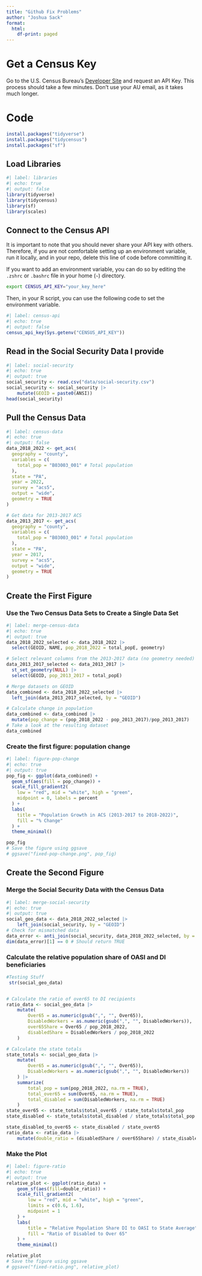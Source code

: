 ```yaml
---
title: "Github Fix Problems"
author: "Joshua Sack"
format:
  html:
    df-print: paged
---
```


# Get a Census Key
Go to the U.S. Census Bureau's [Developer Site](https://www.census.gov/developers/) and request an API Key.
This process should take a few minutes.
Don't use your AU email, as it takes much longer.

# Code
```r
install.packages("tidyverse")
install.packages("tidycensus")
install.packages("sf")
```

## Load Libraries

```r
#| label: libraries
#| echo: true
#| output: false
library(tidyverse)
library(tidycensus)
library(sf)
library(scales)
```

## Connect to the Census API
It is important to note that you should never share your API key with others.
Therefore, if you are not comfortable setting up an environment variable, run it locally, and in your repo, delete this line of code before committing it.

If you want to add an environment variable, you can do so by editing the `.zshrc` or `.bashrc` file in your home (`~`) directory.

```bash
export CENSUS_API_KEY="your_key_here"
```

Then, in your R script, you can use the following code to set the environment variable.

```r
#| label: census-api
#| echo: true
#| output: false
census_api_key(Sys.getenv("CENSUS_API_KEY"))
```

## Read in the Social Security Data I provide

```r
#| label: social-security
#| echo: true
#| output: true
social_security <- read.csv("data/social-security.csv")
social_security <- social_security |>
    mutate(GEOID = paste0(ANSI))
head(social_security)
```

## Pull the Census Data

```r
#| label: census-data
#| echo: true
#| output: false
data_2018_2022 <- get_acs(
  geography = "county",
  variables = c(
    total_pop = "B03003_001" # Total population
  ),
  state = "PA",
  year = 2022,
  survey = "acs5",
  output = "wide",
  geometry = TRUE
)

# Get data for 2013-2017 ACS
data_2013_2017 <- get_acs(
  geography = "county",
  variables = c(
    total_pop = "B03003_001" # Total population
  ),
  state = "PA",
  year = 2017,
  survey = "acs5",
  output = "wide",
  geometry = TRUE
)
```

## Create the First Figure

### Use the Two Census Data Sets to Create a Single Data Set

```r
#| label: merge-census-data
#| echo: true
#| output: true
data_2018_2022_selected <- data_2018_2022 |>
  select(GEOID, NAME, pop_2018_2022 = total_popE, geometry)

# Select relevant columns from the 2013-2017 data (no geometry needed)
data_2013_2017_selected <- data_2013_2017 |>
  st_set_geometry(NULL) |>
  select(GEOID, pop_2013_2017 = total_popE)

# Merge datasets on GEOID
data_combined <- data_2018_2022_selected |>
  left_join(data_2013_2017_selected, by = "GEOID")

# Calculate change in population
data_combined <- data_combined |>
  mutate(pop_change = (pop_2018_2022 - pop_2013_2017)/pop_2013_2017)
# Take a look at the resulting dataset
data_combined
```

### Create the first figure: population change
```r
#| label: figure-pop-change
#| echo: true
#| output: true
pop_fig <- ggplot(data_combined) +
  geom_sf(aes(fill = pop_change)) +
  scale_fill_gradient2(
    low = "red", mid = "white", high = "green",
    midpoint = 0, labels = percent
  ) +
  labs(
    title = "Population Growth in ACS (2013-2017 to 2018-2022)",
    fill = "% Change"
  ) +
  theme_minimal()

pop_fig
# Save the figure using ggsave
# ggsave("fixed-pop-change.png", pop_fig)
```
## Create the Second Figure

### Merge the Social Security Data with the Census Data
```r
#| label: merge-social-security
#| echo: true
#| output: true
social_geo_data <- data_2018_2022_selected |>
    left_join(social_security, by = "GEOID")
# Check for mismatched data
data_error <- anti_join(social_security, data_2018_2022_selected, by = "GEOID")
dim(data_error)[1] == 0 # Should return TRUE
```

### Calculate the relative population share of OASI and DI beneficiaries

```r
#Testing Stuff
 str(social_geo_data)



```

```r
# Calculate the ratio of over65 to DI recipients
ratio_data <- social_geo_data |>
    mutate(
        Over65 = as.numeric(gsub(",", "", Over65)),  
        DisabledWorkers = as.numeric(gsub(",", "", DisabledWorkers)),  
        over65Share = Over65 / pop_2018_2022,
        disabledShare = DisabledWorkers / pop_2018_2022
    )

# Calculate the state totals
state_totals <- social_geo_data |>
    mutate(
        Over65 = as.numeric(gsub(",", "", Over65)),
        DisabledWorkers = as.numeric(gsub(",", "", DisabledWorkers))
    ) |>
    summarize(
        total_pop = sum(pop_2018_2022, na.rm = TRUE),
        total_over65 = sum(Over65, na.rm = TRUE),
        total_disabled = sum(DisabledWorkers, na.rm = TRUE)
    )
state_over65 <- state_totals$total_over65 / state_totals$total_pop
state_disabled <- state_totals$total_disabled / state_totals$total_pop

state_disabled_to_over65 <- state_disabled / state_over65
ratio_data <- ratio_data |>
    mutate(double_ratio = (disabledShare / over65Share) / state_disabled_to_over65)
```

### Make the Plot

```r
#| label: figure-ratio
#| echo: true
#| output: true
relative_plot <- ggplot(ratio_data) +
    geom_sf(aes(fill=double_ratio)) +
    scale_fill_gradient2(
        low = "red", mid = "white", high = "green",
        limits = c(0.6, 1.6),  
        midpoint = 1          
    ) +
    labs(
        title = "Relative Population Share DI to OASI to State Average",
        fill = "Ratio of Disabled to Over 65"
    ) +
    theme_minimal()

relative_plot
# Save the figure using ggsave
# ggsave("fixed-ratio.png", relative_plot)
```

